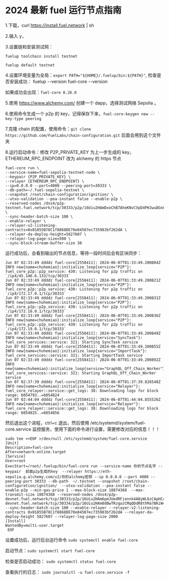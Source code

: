 # 2024 最新 fuel 运行节点指南

1.下载，curl https://install.fuel.network | sh

2.输入 y，

3.设置链和安装测试网：

`fuelup toolchain install testnet`

`fuelup default testnet`

4.设置环境变量为全局：`export PATH="${HOME}/.fuelup/bin:${PATH}"`, 检查是否安装成功： fuelup --version fuel-core --version

如果成功会出现：`fuel-core 0.26.0`

5.使用 https://www.alchemy.com/ 创建一个 dapp，选择测试网络 Sepolia 。

6.使用命令生成一个 p2p 的 key，记得保存下来，`fuel-core-keygen new --key-type peering`

7.克隆 chain 的配置，使用命令：`git clone https://github.com/FuelLabs/chain-configuration.git` 后面会用到这个文件夹

8.运行启动命令：修改 P2P_PRIVATE_KEY 为上一步生成的 key， ETHEREUM_RPC_ENDPOINT 改为 alchemy 的 https 节点

```
fuel-core run \
--service-name=fuel-sepolia-testnet-node \
--keypair {P2P_PRIVATE_KEY} \
--relayer {ETHEREUM_RPC_ENDPOINT} \
--ip=0.0.0.0 --port=4000 --peering-port=30333 \
--db-path=~/.fuel-sepolia-testnet \
--snapshot /root/chain-configuration/ignition/ \
--utxo-validation --poa-instant false --enable-p2p \
--reserved-nodes /dns4/p2p-testnet.fuel.network/tcp/30333/p2p/16Uiu2HAmDxoChB7AheKNvCVpD4PHJwuDGn8rifMBEHmEynGHvHrf \
--sync-header-batch-size 100 \
--enable-relayer \
--relayer-v2-listening-contracts=0x01855B78C1f8868DE70e84507ec735983bf262dA \
--relayer-da-deploy-height=5827607 \
--relayer-log-page-size=500 \
--sync-block-stream-buffer-size 30
```

运行成功后，会看到输出的节点信息，等待一段时间后会有区块同步：

```
Jun 07 02:33:49 ddddz fuel-core[2558411]: 2024-06-07T01:33:49.200804Z  INFO new{name=chuhemiao}:initialize_loop{service="P2P"}: fuel_core_p2p::p2p_service: 430: Listening for p2p traffic on `/ip4/45.146.6.133/tcp/30333`
Jun 07 02:33:49 ddddz fuel-core[2558411]: 2024-06-07T01:33:49.200821Z  INFO new{name=chuhemiao}:initialize_loop{service="P2P"}: fuel_core_p2p::p2p_service: 430: Listening for p2p traffic on `/ip4/172.17.0.1/tcp/30333`
Jun 07 02:33:49 ddddz fuel-core[2558411]: 2024-06-07T01:33:49.200831Z  INFO new{name=chuhemiao}:initialize_loop{service="P2P"}: fuel_core_p2p::p2p_service: 430: Listening for p2p traffic on `/ip4/172.18.0.1/tcp/30333`
Jun 07 02:33:49 ddddz fuel-core[2558411]: 2024-06-07T01:33:49.200836Z  INFO new{name=chuhemiao}:initialize_loop{service="P2P"}: fuel_core_p2p::p2p_service: 430: Listening for p2p traffic on `/ip4/172.19.0.1/tcp/30333`
Jun 07 02:33:49 ddddz fuel-core[2558411]: 2024-06-07T01:33:49.200849Z  INFO new{name=chuhemiao}:initialize_loop{service="SyncTask"}: fuel_core_services::service: 321: Starting SyncTask service
Jun 07 02:33:49 ddddz fuel-core[2558411]: 2024-06-07T01:33:49.200855Z  INFO new{name=chuhemiao}:initialize_loop{service="ImportTask"}: fuel_core_services::service: 321: Starting ImportTask service
Jun 07 02:33:49 ddddz fuel-core[2558411]: 2024-06-07T01:33:49.200892Z  INFO new{name=chuhemiao}:initialize_loop{service="GraphQL_Off_Chain_Worker"}: fuel_core_services::service: 321: Starting GraphQL_Off_Chain_Worker service
Jun 07 02:37:39 ddddz fuel-core[2558411]: 2024-06-07T01:37:39.826548Z  INFO new{name=chuhemiao}:initialize_loop{service="Relayer"}: fuel_core_relayer::service::get_logs: 38: Downloading logs for block range: 6054793..=6054824
Jun 07 02:44:04 ddddz fuel-core[2558411]: 2024-06-07T01:44:04.855526Z  INFO new{name=chuhemiao}:initialize_loop{service="Relayer"}: fuel_core_relayer::service::get_logs: 38: Downloading logs for block range: 6054825..=6054856
```

然后退出这个进程，ctrl+c 退出，然后使用 /etc/systemd/system/fuel-core.service 监控服务，使用下面的命令进行设置，需要修改对应的信息！！！

```
sudo tee <<EOF >/dev/null /etc/systemd/system/fuel-core.service
[Unit]
Description=fuel-core
After=network-online.target
[Service]
User=root
ExecStart=/root/.fuelup/bin/fuel-core run --service-name 你的节点名字 --keypair  前面p2p生成的key  --relayer https://eth-sepolia.g.alchemy.com/v2/你的alchemy密钥 --ip 0.0.0.0 --port 4000 --peering-port 30333 --db-path  ~/.testnet --snapshot /root/chain-configuration/ignition/  --utxo-validation --poa-instant false --enable-p2p --min-gas-price 1 --max-block-size 18874368  --max-transmit-size 18874368 --reserved-nodes /dns4/p2p-devnet.fuel.network/tcp/30333/p2p/16Uiu2HAm6pmJUedRFjennk4A8yWL6zCApHCuykzRRroqMjjxZ8o6,/dns4/p2p-devnet.fuel.network/tcp/30334/p2p/16Uiu2HAm8dBwTRzqazCMqQDdR8thMa7BKiW4ep2B4DoQQp6Qhyfd  --sync-header-batch-size 100 --enable-relayer --relayer-v2-listening-contracts 0x01855B78C1f8868DE70e84507ec735983bf262dA --relayer-da-deploy-height 5827607 --relayer-log-page-size 2000
[Install]
WantedBy=multi-user.target
 EOF
```

设置成功后，运行后台运行命令 `sudo systemctl enable fuel-core`

启动节点：`sudo systemctl start fuel-core`

检查是否启动成功： `sudo systemctl status fuel-core`

查看执行的日志： `sudo journalctl -u fuel-core.service -f`
